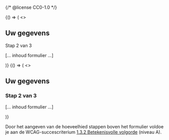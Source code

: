 {/* @license CC0-1.0 */}


<Guideline appearance="do" title="Info boven het form element.">
  <Canvas language="html">
    {() => (
      <>
        <h2>Uw gegevens</h2>
        <p>Stap 2 van 3</p>
        <form>[... inhoud formulier …]</form>
      </>
    )}
  </Canvas>
</Guideline>

<Guideline appearance="dont" title="Info in het formulier.">
  <Canvas language="html">
    {() => (
      <>
        <h2>Uw gegevens</h2>
        <form>
          <h3>Stap 2 van 3</h3>
          [... inhoud formulier …]
        </form>
      </>
    )}
  </Canvas>
</Guideline>

Door het aangeven van de hoeveelhied stappen boven het formulier voldoe je aan de WCAG-succescriterium [1.3.2 Betekenisvolle volgorde](https://www.w3.org/WAI/WCAG22/Understanding/meaningful-sequence.html) (niveau A).
